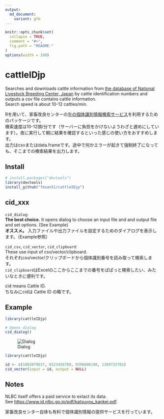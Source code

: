 ---
output:
  md_document:
    variant: gfm
---

<!-- README.md is generated from README.Rmd. Please edit that file -->

```{r, echo = FALSE}
knitr::opts_chunk$set(
  collapse = TRUE,
  comment = "#>",
  fig.path = "README-"
)
options(width = 100)
```

# cattleIDjp

Searches and downloads cattle information from [the database of National Livestock Breeding Center, Japan](https://www.id.nlbc.go.jp/) by cattle identification numbers and outputs a csv file contains cattle information.  
Search speed is about 10-12 cattles/min.

Rを用いて、家畜改良センターの[牛の個体識別情報検索サービス](https://www.id.nlbc.go.jp/)を利用するためのパッケージです。  
検索速度は10-12頭/分です（サーバーに負担をかけないようわざと遅めにしています）。夜に実行して朝に結果を確認するといった感じの使い方をおすすめします。  
出力はcsvまたはdata.frameです。途中で何かエラーが起きて強制終了になっても、そこまでの検索結果を出力します。


## Install

```{r eval = F}
# install.packages("devtools")
library(devtools)
install_github("fmsan51/cattleIDjp")
```


## cid_xxx

`cid_dialog`:  
**The best choice.** It opens dialog to choose an input file and and output file and set options. (See Example)  
**オススメ。** 入力ファイルや出力ファイルを設定するためのダイアログを表示します。（Example参照）

`cid_csv`, `cid_vector`, `cid_clipboard`:  
These use input of csv/vector/clipboard.  
それぞれcsv/vector/クリップボードから個体識別番号を読み取って検索します。  
`cid_clipboard`はExcelのここからここまでの番号をぱぱっと検索したい、みたいなときに便利です。

cid means Cattle ID.  
ちなみにcidは Cattle ID の略です。


## Example

```{r cid_dialog, eval = F}
library(cattleIDjp)

# Opens dialog
cid_dialog()
```

![Dialog](img_dialog.png)

```{r invisible, include = FALSE}
library(cattleIDjp)
```
```{r cid_vector}
id <- c(1083079037, 0123456789, 0396006198, 1389725782)
cid_vector(input = id, output = NULL)
```



## Notes

NLBC itself offers a paid service to extact its data.  
See <https://www.id.nlbc.go.jp/pdf/katsuyou_kankei.pdf>.

家畜改良センター自体も有料で個体識別情報の提供サービスを行っています。


